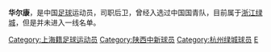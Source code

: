{{Football player infobox
| playername = 华尔康
| fullname = 华尔康
| englishfullname = Hua Erkang
| countryofbirth = {{CHN}}
| cityofbirth = [[上海|上海]]
| dateofbirth = {{birth date and age|1983|1|12}}
| height = {{height|m=1.80}}
| position = 后卫
| currentclub = 
| youthyears = <br/>2001年
| youthclubs = 上海万申青年队<br/>[[陕西中新|上海中远]]
| years = 2002-2003年<br/>2004年至今<br/>2007年
| clubs = [[陕西中新|上海中远]]<br/>[[浙江绿城|浙江绿城]]<br/>→[[苏州趣普仕|苏州趣普仕]]''(租借)''
| caps(goals) =
| nationalyears =
| nationalteam =
| nationalcaps(goals) =
|}}
'''华尔康'''{{BD|1983年|1月12日|||H}}，是中国[[足球|足球]]运动员，司职后卫，曾经入选过中国国青队，目前属于[[浙江绿城|浙江绿城]]，但是并未进入一线名单。

{{DEFAULTSORT:HUA Erkang}}
[[Category:上海籍足球运动员|Category:上海籍足球运动员]]
[[Category:陕西中新球员|Category:陕西中新球员]]
[[Category:杭州绿城球员|Category:杭州绿城球员]]
[[Category:华姓|E]]